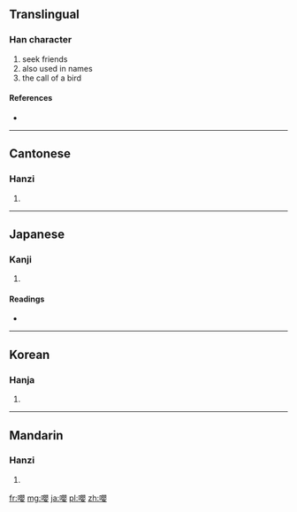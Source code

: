 {{also|嘤}}
==Translingual==

===Han character===
{{Han char|rn=30|rad=口|as=17|sn=20|four=6604<sub>4</sub>|canj=口月金女 (RBCV)}}

# seek friends
# also used in names
# the call of a bird

====References====
* {{Han ref|kx=0214.110|dkj=04592|dj=0437.020|hdz=10704.010|uh=56B6|ud=22198|bh=C458|bd=50264}}

----

==Cantonese==

===Hanzi===
{{yue-hanzi|jyut=|y=ang1, ying1|sim=嘤}}

# {{defn|lang=yue|sort=口17}}

----

==Japanese==

===Kanji===
{{ja-kanji|grade=|rs=口17}}

# {{defn|lang=ja|sort=口17}}

====Readings====
* {{ja-readings|on=[[おう]] (ō)|kun=[[なく]] (naku)}}

----

==Korean==

===Hanja===
{{ko-hanja|hangeul=앵|rv=aeng|mr=aeng}}

# {{defn|lang=ko|sort=口17}}

----

==Mandarin==

===Hanzi===
{{cmn-hanzi|sim=嘤|pin=[[yīng]] ([[ying1]])|wg=ying<sup>1</sup>}}

# {{defn|lang=cmn|sort=口17}}

[[fr:嚶]]
[[mg:嚶]]
[[ja:嚶]]
[[pl:嚶]]
[[zh:嚶]]